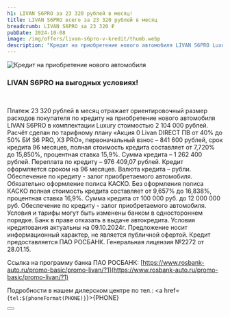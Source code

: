 ```yaml
---
h1: LIVAN S6PRO за 23 320 рублей в месяц!
title: LIVAN S6PRO всего за 23 320 рублей в месяц
breadcrumb: LIVAN S6PRO за 23 320 ₽
pubDate: 2024-10-08
image: /img/offers/livan-s6pro-v-kredit/thumb.webp
description: "Кредит на приобретение нового автомобиля LIVAN S6PRO Luxury стоимостью 2 104 000 рублей в Livan Альфа Самара: платеж всего 23 320 рублей в месяц"
---
```


<picture>
    <source media="(min-width: 1025px)" srcset="https://cdn.alexsab.ru/b/livan/img/offers/livan-s6pro-v-kredit/image.webp" />
    <source media="(min-width: 320px)" srcset="https://cdn.alexsab.ru/b/livan/img/offers/livan-s6pro-v-kredit/thumb.webp" />
    <img src="https://cdn.alexsab.ru/b/livan/img/offers/livan-s6pro-v-kredit/image.webp" alt="Кредит на приобретение нового автомобиля" />
</picture>
<br/>

### **LIVAN S6PRO на выгодных условиях!**

<br />

Платеж 23 320 рублей в месяц отражает ориентировочный размер расходов покупателя по кредиту на приобретение нового автомобиля LIVAN S6PRO в комплектации Luxury стоимостью 2 104 000 рублей. Расчёт сделан по тарифному плану «Акция 0 Livan DIRECT ПВ от 40% до 50% БИ S6 PRO, X3 PRO»,  первоначальный взнос – 841 600 рублей, срок кредита 96 месяцев, полная стоимость кредита составляет от 7,720% до 15,850%, процентная ставка 15,9%. Сумма кредита – 1 262 400 рублей. Переплата по кредиту – 976 409,07 рублей. Кредит оформляется сроком на 96 месяцев. Валюта кредита – рубли. Обеспечение по кредиту - залог приобретаемого автомобиля. Обязательно оформление полиса КАСКО. Без оформления полиса КАСКО полная стоимость кредита составляет от 9,657% до 16,838%, процентная ставка 16,9%. Сумма кредита от 100 000 руб. до 12 000 000 руб. Обеспечение по кредиту - залог приобретаемого автомобиля. Условия и тарифы могут быть изменены банком в одностороннем порядке. Банк в праве отказать в выдаче автокредита. Условия кредитования актуальны на 09.10.2024г. Предложение носит информационный характер, не является публичной офертой. Кредит предоставляется ПАО РОСБАНК. Генеральная лицензия №2272 от 28.01.15.

Ссылка на программу банка ПАО РОСБАНК:  [https://www.rosbank-auto.ru/promo-basic/promo-livan/?1](https://www.rosbank-auto.ru/promo-basic/promo-livan/?1)

Подробности в нашем дилерском центре по тел.: <a href={`tel:${phoneFormat(PHONE)}`}>{PHONE}</a>

<div class="flex justify-center mt-10 mb-5">
    <Button 
        classes="popup-link block !px-4 xl:!px-8 !py-2 xl:!py-3 !text-white !no-underline" 
        url="#common-modal" 
        title="Подробнее"
        dataTitle="Заказать обратный звонок"
        dataFormName="Кредит на приобретение нового автомобиля LIVAN S6PRO"
    />
</div>
